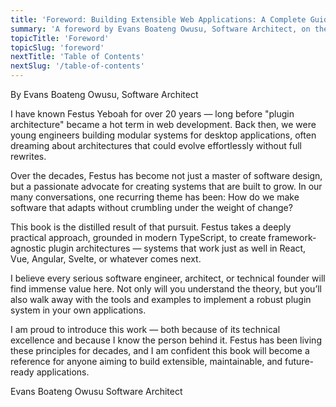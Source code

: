 ```yaml
---
title: 'Foreword: Building Extensible Web Applications: A Complete Guide to TypeScript Plugin Architecture'
summary: 'A foreword by Evans Boateng Owusu, Software Architect, on the journey of building extensible systems with Festus Yeboah.'
topicTitle: 'Foreword'
topicSlug: 'foreword'
nextTitle: 'Table of Contents'
nextSlug: '/table-of-contents'
---
```


By Evans Boateng Owusu, Software Architect

I have known Festus Yeboah for over 20 years — long before "plugin architecture" became a hot term in web development. Back then, we were young engineers building modular systems for desktop applications, often dreaming about architectures that could evolve effortlessly without full rewrites.

Over the decades, Festus has become not just a master of software design, but a passionate advocate for creating systems that are built to grow. In our many conversations, one recurring theme has been: How do we make software that adapts without crumbling under the weight of change?

This book is the distilled result of that pursuit. Festus takes a deeply practical approach, grounded in modern TypeScript, to create framework-agnostic plugin architectures — systems that work just as well in React, Vue, Angular, Svelte, or whatever comes next.

I believe every serious software engineer, architect, or technical founder will find immense value here. Not only will you understand the theory, but you’ll also walk away with the tools and examples to implement a robust plugin system in your own applications.

I am proud to introduce this work — both because of its technical excellence and because I know the person behind it. Festus has been living these principles for decades, and I am confident this book will become a reference for anyone aiming to build extensible, maintainable, and future-ready applications.

Evans Boateng Owusu
Software Architect
